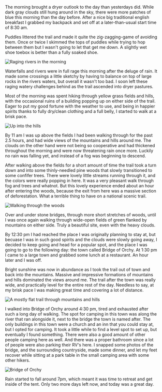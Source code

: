 The morning brought a dryer outlook to the day than yesterdays did. While
dark gray clouds still hung around in the sky, there were more patches of blue
this morning than the day before. After a nice big traditional english breakfast
I grabbed my backpack and set off at a later-than-usual start time of 8:30 am.

<Stats
  gain="2775"
  garmin="8811374063"
  loss="2298"
  miles="19.3"
  steps="41957"
/>

Puddles littered the trail and made it quite the zig-zagging-game of avoiding
them. Once or twice I skimmed the tops of puddles while trying to hop between
them but I wasn't going to let that get me down. A slightly wet shoe toebox
is better than a fully soaked shoe.

![Raging rivers in the morning](2022/05/07/da01a740-2f95-495b-a077-98dc6c03dd34.jpeg,2022/05/07/0533d027-1f08-47e6-9843-57e8e4acb803.jpeg)

Waterfalls and rivers were in full rage this morning after the deluge of rain.
It made some crossings a little sketchy by having to balance on top of large
rocks in the rivers waters, but overall it wasn't too bad. I soon left these
raging watery challenges behind as the trail ascended into dryer pastures.

Most of the morning was spent hiking through yellow grass fields and hills,
with the occasional ruins of a building popping up on either side of the trail.
Eager to put my good fortune with the weather to use, and being in happier
spirits thanks to fully dry/clean clothing and a full belly, I started to walk
at a brisk pace.

![Up into the hills](2022/05/07/0de70011-084b-4852-a620-748032f60acf.jpeg,2022/05/07/22003963-71ee-4357-bd85-56af1acdc691.jpeg)

By 11 am I was up above the fields I had been walking through for the past 2.5
hours, and had wide views of the mountains and hills around me. The clouds on
the other hand were not being so cooperative and had thickened throughout the
morning and were now threatening rain once more. Luckily no rain was falling
yet, and instead of a fog was beginning to descend.

After walking above the fields for a short amount of time the trail took a turn
down and into some thinly-needled pine woods that slowly transitioned to some
confifer trees. There were lovely little streams running through it, and the
colors were really popping in here. It was a very pleasant walk through fog
and trees and whatnot. But this lovely experience ended about an hour after
entering the woods, because the exit from here was a massive section of
deforestation. What a terrible thing to have on a national scenic trail.

![Walking through the woods](2022/05/07/b5435e14-2a11-46e6-b07c-fc378021eb08.jpeg,2022/05/07/47be52f4-873a-4125-b27d-ca9b200485b7.jpeg,2022/05/07/f842df6b-86d9-45df-b7b2-4be58fb474d3.jpeg)

Over and under stone bridges, through more short stretches of woods, until I was
once again walking through wide-open fields of green flanked by mountains on
either side. Truly a beautiful site, even with the heavy clouds.

By 12:30 pm I had reached the place I was originally planning to stay at, but
becuase I was in such good spirits and the clouds were slowly going away, I
decided to keep going and head for a popular spot, and the place I was going to
go to the following day: the town called Bridge of Orchy. At 1:30 pm I came to
a large town and grabbed some lunch at a restaurant. An hour later and I was off.

Bright sunshine was now in abundance as I took the trail out of town and back
into the mountains. Massive and impressive formations of mountains and hills
dominated the views around me. The trail after the town was really wide, and
practically level for the entire rest of the day. Needless to say, at my brisk
pace I was making great time and covering a lot of distance.

![A mostly flat trail through mountains and hills](2022/05/07/68af005a-0b52-431f-be69-47212eceb8f4.jpeg,2022/05/07/efe89a62-7fb7-4015-8f31-9516950fd7e5.jpeg)

I walked into Bridge of Orchy around 4:30 pm, tired and exhausted after such a
long day of walking. The spot for camping in this town was along the river that
ran alongside it, next to the bridge the town is named after. The only buildings
in this town were a church and an inn that you could stay at, but I opted for
camping. It took a little while to find a level spot to set up, but eventually
I found something. There were also a good amount of other people camping here
as well. And there was a proper bathroom since a lot of people were also parking
their RV's here. I snapped some photos of the bridge, and the surrounding
countryside, made some dinner, and let my feet recover while sitting at a park
table in the small camping area with some other hikers.

![Bridge of Orchy](2022/05/07/24f75d87-aebe-4c87-968c-444c87aeb177.jpeg)

Rain started to fall around 7pm, which meant it was time to retreat and get
inside of the tent. Only two more days left now, and today was a great day.
